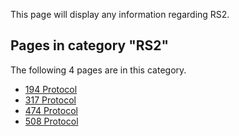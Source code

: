 This page will display any information regarding RS2.
<!-- DO NOT EDIT BELOW THIS LINE, OR CHANGE THIS COMMENT, CODE AUTOMATICALLY GENERATED BY category.sh -->
== '''Pages in category "RS2"''' ==
The following 4 pages are in this category.
* [[194 Protocol]]
* [[317 Protocol]]
* [[474 Protocol]]
* [[508 Protocol]]

